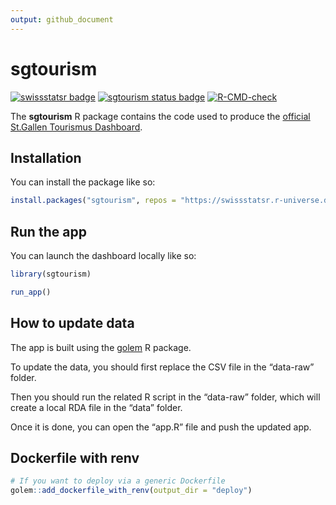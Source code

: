```yaml
---
output: github_document
---
```


<!-- README.md is generated from README.Rmd. Please edit that file -->

# sgtourism

<!-- badges: start -->
[![swissstatsr badge](https://swissstatsr.r-universe.dev/badges/:name)](https://swissstatsr.r-universe.dev/)
[![sgtourism status badge](https://swissstatsr.r-universe.dev/badges/sgtourism)](https://swissstatsr.r-universe.dev/sgtourism)
[![R-CMD-check](https://github.com/statistikSG/sgtourism/actions/workflows/R-CMD-check.yaml/badge.svg)](https://github.com/statistikSG/sgtourism/actions/workflows/R-CMD-check.yaml)
<!-- badges: end -->

The **sgtourism** R package contains the code used to produce the [official St.Gallen Tourismus Dashboard](https://ffssg.shinyapps.io/sgtourismus/).

## Installation

You can install the package like so:

``` r
install.packages("sgtourism", repos = "https://swissstatsr.r-universe.dev")
```

## Run the app

You can launch the dashboard locally like so:

``` r
library(sgtourism)

run_app()
```

## How to update data

The app is built using the [golem](https://thinkr-open.github.io/golem/) R package.

To update the data, you should first replace the CSV file in the "data-raw" folder.

Then you should run the related R script in the "data-raw" folder, which will create a local RDA file in the "data" folder.

Once it is done, you can open the “app.R” file and push the updated app.

## Dockerfile with renv

``` r
# If you want to deploy via a generic Dockerfile
golem::add_dockerfile_with_renv(output_dir = "deploy")
```
